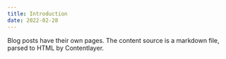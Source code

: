 ```yaml
---
title: Introduction
date: 2022-02-28
---
```


Blog posts have their own pages. The content source is a markdown file, parsed to HTML by Contentlayer.
